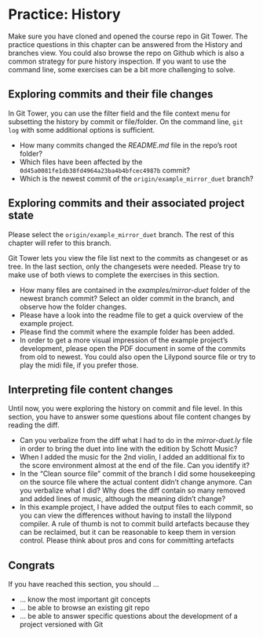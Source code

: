 # Practice: History

Make sure you have cloned and opened the course repo in Git Tower.
The practice questions in this chapter can be answered from the History and branches view.
You could also browse the repo on Github which is also a common strategy for pure history inspection.
If you want to use the command line, some exercises can be a bit more challenging to solve.

## Exploring commits and their file changes

In Git Tower, you can use the filter field and the file context menu for subsetting the history by commit or file/folder.
On the command line, `git log` with some additional options is sufficient.

- How many commits changed the _README.md_ file in the repo's root folder?
- Which files have been affected by the `0d45a0081fe1db38fd4964a23ba4b4bfcec4987b` commit?
- Which is the newest commit of the `origin/example_mirror_duet` branch?

## Exploring commits and their associated project state

Please select the `origin/example_mirror_duet` branch.
The rest of this chapter will refer to this branch.

Git Tower lets you view the file list next to the commits as changeset or as tree.
In the last section, only the changesets were needed.
Please try to make use of both views to complete the exercises in this section.

- How many files are contained in the _examples/mirror-duet_ folder of the newest branch commit?
  Select an older commit in the branch, and observe how the folder changes.
- Please have a look into the readme file to get a quick overview of the example project.
- Please find the commit where the example folder has been added.
- In order to get a more visual impression of the example project's development,
  please open the PDF document in some of the commits from old to newest.
  You could also open the Lilypond source file or try to play the midi file, if you prefer those.

## Interpreting file content changes

Until now, you were exploring the history on commit and file level.
In this section, you have to answer some questions about file content changes by reading the diff.

- Can you verbalize from the diff what I had to do in the _mirror-duet.ly_ file in order to bring the duet into line with the edition by Schott Music?
- When I added the music for the 2nd violin, I added an additional fix to the score environment almost at the end of the file. Can you identify it?
- In the “Clean source file” commit of the branch I did some housekeeping on the source file where the actual content didn't change anymore.
  Can you verbalize what I did? Why does the diff contain so many removed and added lines of music, although the meaning didn't change?
- In this example project, I have added the output files to each commit, so you can view the differences without having to install the lilypond compiler.
  A rule of thumb is not to commit build artefacts because they can be reclaimed, but it can be reasonable to keep them in version control.
  Please think about pros and cons for committing artefacts

## Congrats

If you have reached this section, you should …

- … know the most important git concepts
- … be able to browse an existing git repo
- … be able to answer specific questions about the development of a project versioned with Git
